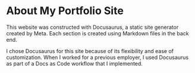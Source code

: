 # About My Portfolio Site

This website was constructed with Docusaurus, a static site generator created by Meta. Each section is created using Markdown files in the back end. 

I chose Docusaurus for this site because of its flexibility and ease of customization. When I worked for a previous employer, I used Docusaurus as part of a Docs as Code workflow that I implemented.
